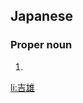==Japanese==
{{ja-kanjitab|よし|お}}

===Proper noun===
{{ja-pos|よしお|proper}}

# {{given name|male|lang=ja|sort=よしお}}

[[li:吉雄]]